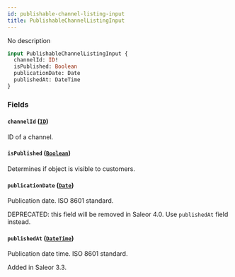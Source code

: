 ```yaml
---
id: publishable-channel-listing-input
title: PublishableChannelListingInput
---
```


No description

```graphql
input PublishableChannelListingInput {
  channelId: ID!
  isPublished: Boolean
  publicationDate: Date
  publishedAt: DateTime
}
```

### Fields

#### `channelId` ([`ID`](../../../developer/api-reference/scalars/id))

ID of a channel.

#### `isPublished` ([`Boolean`](../../../developer/api-reference/scalars/boolean))

Determines if object is visible to customers.

#### `publicationDate` ([`Date`](../../../developer/api-reference/scalars/date))

Publication date. ISO 8601 standard.

DEPRECATED: this field will be removed in Saleor 4.0. Use `publishedAt` field instead.

#### `publishedAt` ([`DateTime`](../../../developer/api-reference/scalars/date-time))

Publication date time. ISO 8601 standard.

Added in Saleor 3.3.
